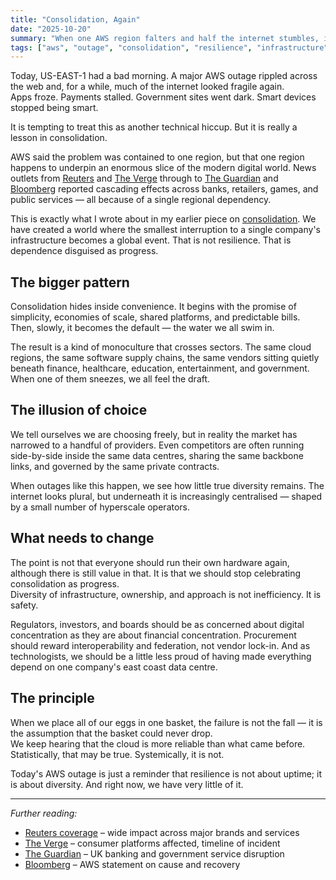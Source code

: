 ```yaml
---
title: "Consolidation, Again"
date: "2025-10-20"
summary: "When one AWS region falters and half the internet stumbles, it tells us something deeper about the state of technology. This is not just a cloud story. It is a consolidation story."
tags: ["aws", "outage", "consolidation", "resilience", "infrastructure"]
---
```


Today, US-EAST-1 had a bad morning. A major AWS outage rippled across the web and, for a while, much of the internet looked fragile again.  
Apps froze. Payments stalled. Government sites went dark. Smart devices stopped being smart.  

It is tempting to treat this as another technical hiccup. But it is really a lesson in consolidation.

AWS said the problem was contained to one region, but that one region happens to underpin an enormous slice of the modern digital world. News outlets from [Reuters](https://www.reuters.com/technology/aws-outage-2025-10-20) and [The Verge](https://www.theverge.com/2025/10/20/aws-east-outage) through to [The Guardian](https://www.theguardian.com/technology/aws-outage) and [Bloomberg](https://www.bloomberg.com/news/articles/aws-outage) reported cascading effects across banks, retailers, games, and public services — all because of a single regional dependency.  

This is exactly what I wrote about in my earlier piece on [consolidation](https://sjg.io/writing/against-the-great-convergence). We have created a world where the smallest interruption to a single company's infrastructure becomes a global event. That is not resilience. That is dependence disguised as progress.

## The bigger pattern

Consolidation hides inside convenience. It begins with the promise of simplicity, economies of scale, shared platforms, and predictable bills. Then, slowly, it becomes the default — the water we all swim in.  

The result is a kind of monoculture that crosses sectors. The same cloud regions, the same software supply chains, the same vendors sitting quietly beneath finance, healthcare, education, entertainment, and government. When one of them sneezes, we all feel the draft.

## The illusion of choice

We tell ourselves we are choosing freely, but in reality the market has narrowed to a handful of providers. Even competitors are often running side-by-side inside the same data centres, sharing the same backbone links, and governed by the same private contracts.  

When outages like this happen, we see how little true diversity remains. The internet looks plural, but underneath it is increasingly centralised — shaped by a small number of hyperscale operators.

## What needs to change

The point is not that everyone should run their own hardware again, although there is still value in that. It is that we should stop celebrating consolidation as progress.  
Diversity of infrastructure, ownership, and approach is not inefficiency. It is safety.  

Regulators, investors, and boards should be as concerned about digital concentration as they are about financial concentration. Procurement should reward interoperability and federation, not vendor lock-in. And as technologists, we should be a little less proud of having made everything depend on one company's east coast data centre.

## The principle

When we place all of our eggs in one basket, the failure is not the fall — it is the assumption that the basket could never drop.  
We keep hearing that the cloud is more reliable than what came before. Statistically, that may be true. Systemically, it is not.  

Today's AWS outage is just a reminder that resilience is not about uptime; it is about diversity. And right now, we have very little of it.

---

*Further reading:*  
- [Reuters coverage](https://www.reuters.com/technology/aws-outage-2025-10-20) – wide impact across major brands and services  
- [The Verge](https://www.theverge.com/2025/10/20/aws-east-outage) – consumer platforms affected, timeline of incident  
- [The Guardian](https://www.theguardian.com/technology/aws-outage) – UK banking and government service disruption  
- [Bloomberg](https://www.bloomberg.com/news/articles/aws-outage) – AWS statement on cause and recovery
